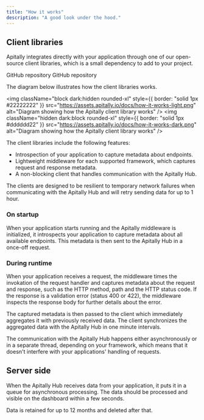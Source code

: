 ```yaml
---
title: "How it works"
description: "A good look under the hood."
---
```


## Client libraries

Apitally integrates directly with your application through one of our open-source client libraries, which is a small dependency to add to your project.

<CardGroup cols={2}>
  <Card
    title="Client library for Python"
    icon="python"
    href="https://github.com/apitally/apitally-py"
    target="_blank"
  >
    GitHub repository
  </Card>
  <Card
    title="Client library for Node.js"
    icon="js"
    href="https://github.com/apitally/apitally-js"
    target="_blank"
  >
    GitHub repository
  </Card>
</CardGroup>

The diagram below illustrates how the client libraries works.

<img
  className="block dark:hidden rounded-xl"
  style={{ border: "solid 1px #22222222" }}
  src="https://assets.apitally.io/docs/how-it-works-light.png"
  alt="Diagram showing how the Apitally client library works"
/>
<img
  className="hidden dark:block rounded-xl"
  style={{ border: "solid 1px #dddddd22" }}
  src="https://assets.apitally.io/docs/how-it-works-dark.png"
  alt="Diagram showing how the Apitally client library works"
/>

The client libraries include the following features:

- Introspection of your application to capture metadata about endpoints.
- Lightweight middleware for each supported framework, which captures request and response metadata.
- A non-blocking client that handles communication with the Apitally Hub.

<Note>
  The clients are designed to be resilient to temporary network failures
  when communicating with the Apitally Hub and will retry sending data for up to
  1 hour.
</Note>

### On startup

When your application starts running and the Apitally middleware is initialized, it introspects your application to capture metadata about all available endpoints.
This metadata is then sent to the Apitally Hub in a once-off request.

### During runtime

When your application receives a request, the middleware times the invokation of the request handler and captures metadata about the request and response, such as the HTTP method, path and the HTTP status code.
If the response is a validation error (status 400 or 422), the middleware inspects the response body for further details about the error.

The captured metadata is then passed to the client which immediately aggregates it with previously received data.
The client synchronizes the aggregated data with the Apitally Hub in one minute intervals.

<Note>
  The communication with the Apitally Hub happens either asynchronously or in a
  separate thread, depending on your framework, which means that it doesn't
  interfere with your applications' handling of requests.
</Note>

## Server side

When the Apitally Hub receives data from your application, it puts it in a queue for asynchronous processing. The data should be processed and visible on the dashboard within a few seconds.

Data is retained for up to 12 months and deleted after that.
